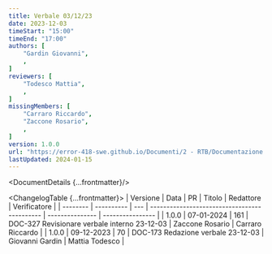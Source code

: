 ```yaml
---
title: Verbale 03/12/23
date: 2023-12-03
timeStart: "15:00"
timeEnd: "17:00"
authors: [
	"Gardin Giovanni",
	,
]
reviewers: [
	"Todesco Mattia",
	,
]
missingMembers: [
	"Carraro Riccardo",
	"Zaccone Rosario",
	,
]
version: 1.0.0
url: "https://error-418-swe.github.io/Documenti/2 - RTB/Documentazione interna/Verbali/23-12-03_v1.0.0.pdf"
lastUpdated: 2024-01-15
---
```



<DocumentDetails {...frontmatter}/>

<ChangelogTable {...frontmatter}>
| Versione | Data       | PR  | Titolo                                       | Redattore       | Verificatore     |
| -------- | ---------- | --- | -------------------------------------------- | --------------- | ---------------- |
| 1.0.0    | 07-01-2024 | 161 | DOC-327 Revisionare verbale interno 23-12-03 | Zaccone Rosario | Carraro Riccardo |
| 1.0.0    | 09-12-2023 | 70  | DOC-173 Redazione verbale 23-12-03           | Giovanni Gardin | Mattia Todesco   |
</ChangelogTable>

